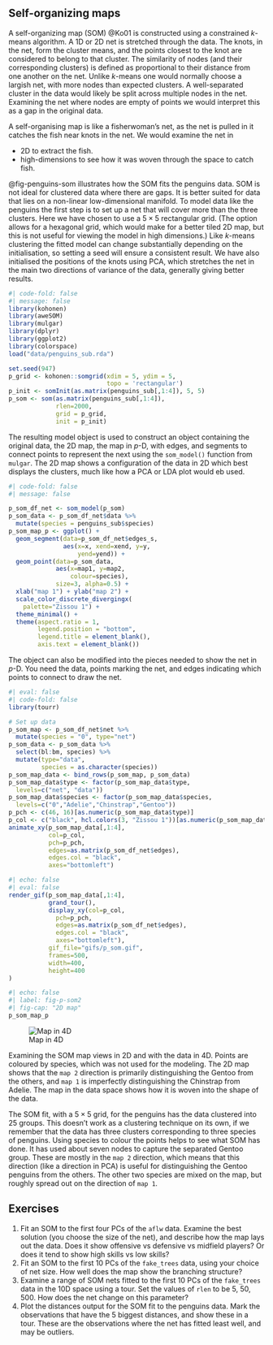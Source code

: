 ## Self-organizing maps {#sec-som}
\index{cluster analysis!self-organizing maps (SOM)}

A self-organizing map (SOM) @Ko01 is constructed using a constrained $k$-means algorithm. A 1D or 2D net is stretched through the data. The knots, in the net, form the cluster means, and the points closest to the knot are considered to belong to that cluster. The similarity of nodes (and their corresponding clusters) is defined as proportional to their distance from one another on the net. Unlike $k$-means one would normally choose a largish net, with more nodes than expected clusters. A well-separated cluster in the data would likely be split across multiple nodes in the net. Examining the net where nodes are empty of points we would interpret this as a gap in the original data. 

::: info
A self-organising map is like a fisherwoman's net, as the net is pulled in it catches the fish near knots in the net. We would examine the net in 

- 2D to extract the fish.
- high-dimensions to see how it was woven through the space to catch fish.
:::


@fig-penguins-som illustrates how the SOM fits the penguins data. SOM is not ideal for clustered data where there are gaps. It is better suited for data that lies on a non-linear low-dimensional manifold. To model data like the penguins the first step is to set up a net that will cover more than the three clusters. Here we have chosen to use a $5\times 5$ rectangular grid. (The option allows for a hexagonal grid, which would make for a better tiled 2D map, but this is not useful for viewing the model in high dimensions.) Like $k$-means clustering the fitted model can change substantially depending on the initialisation, so setting a seed will ensure a consistent result. We have also initialised the positions of the knots using PCA, which stretches the net in the main two directions of variance of the data, generally giving better results. 

```r
#| code-fold: false
#| message: false
library(kohonen)
library(aweSOM)
library(mulgar)
library(dplyr)
library(ggplot2)
library(colorspace)
load("data/penguins_sub.rda")

set.seed(947)
p_grid <- kohonen::somgrid(xdim = 5, ydim = 5,
                           topo = 'rectangular')
p_init <- somInit(as.matrix(penguins_sub[,1:4]), 5, 5)
p_som <- som(as.matrix(penguins_sub[,1:4]), 
             rlen=2000,
             grid = p_grid,
             init = p_init)
```

The resulting model object is used to construct an object containing the original data, the 2D map, the map in $p$-D, with edges, and segments to connect points to represent the next using the `som_model()` function from `mulgar`. The 2D map shows a configuration of the data in 2D which best displays the clusters, much like how a PCA or LDA plot would eb used. 

```r
#| code-fold: false
#| message: false

p_som_df_net <- som_model(p_som)
p_som_data <- p_som_df_net$data %>% 
  mutate(species = penguins_sub$species)
p_som_map_p <- ggplot() +
  geom_segment(data=p_som_df_net$edges_s, 
               aes(x=x, xend=xend, y=y, 
                   yend=yend)) +
  geom_point(data=p_som_data, 
             aes(x=map1, y=map2, 
                 colour=species), 
             size=3, alpha=0.5) +
  xlab("map 1") + ylab("map 2") +
  scale_color_discrete_divergingx(
    palette="Zissou 1") +
  theme_minimal() +
  theme(aspect.ratio = 1, 
        legend.position = "bottom",
        legend.title = element_blank(),
        axis.text = element_blank())
```

The object can also be modified into the pieces needed to show the net in $p$-D. You need the data, points marking the net, and edges indicating which points to connect to draw the net.

```r
#| eval: false
#| code-fold: false
library(tourr)

# Set up data
p_som_map <- p_som_df_net$net %>%
  mutate(species = "0", type="net")
p_som_data <- p_som_data %>% 
  select(bl:bm, species) %>%
  mutate(type="data", 
         species = as.character(species)) 
p_som_map_data <- bind_rows(p_som_map, p_som_data)
p_som_map_data$type <- factor(p_som_map_data$type,
  levels=c("net", "data"))
p_som_map_data$species <- factor(p_som_map_data$species,
  levels=c("0","Adelie","Chinstrap","Gentoo"))
p_pch <- c(46, 16)[as.numeric(p_som_map_data$type)]
p_col <- c("black", hcl.colors(3, "Zissou 1"))[as.numeric(p_som_map_data$species)]
animate_xy(p_som_map_data[,1:4],
           col=p_col, 
           pch=p_pch,
           edges=as.matrix(p_som_df_net$edges), 
           edges.col = "black",
           axes="bottomleft")
```

```r
#| echo: false
#| eval: false
render_gif(p_som_map_data[,1:4],
           grand_tour(),
           display_xy(col=p_col, 
             pch=p_pch,
             edges=as.matrix(p_som_df_net$edges), 
             edges.col = "black",
             axes="bottomleft"),
           gif_file="gifs/p_som.gif",
           frames=500,
           width=400,
           height=400
)
```


::: {#fig-penguins-som layout-ncol=2}

```r
#| echo: false
#| label: fig-p-som2
#| fig-cap: "2D map"
p_som_map_p
```

::: {.content-hidden when-format="pdf"}

![Map in 4D](gifs/p_som.gif){#fig-p-som1 fig-alt=""}
:::

Examining the SOM map views in 2D and with the data in 4D. Points are coloured by species, which was not used for the modeling. The 2D map shows that the `map 2` direction is primarily distinguishing the Gentoo from the others, and `map 1` is imperfectly distinguishing the Chinstrap from Adelie. The map in the data space shows how it is woven into the shape of the data. 
:::

The SOM fit, with a $5\times 5$ grid, for the penguins has the data clustered into 25 groups. This doesn't work as a clustering technique on its own, if we remember that the data has three clusters corresponding to three species of penguins. Using species to colour the points helps to see what SOM has done. It has used about seven nodes to capture the separated Gentoo group. These are mostly in the `map 2` direction, which means that this direction (like a direction in PCA) is useful for distinguishing the Gentoo penguins from the others. The other two species are mixed on the map, but roughly spread out on the direction of `map 1`. 

## Exercises {.unnumbered}

1. Fit an SOM to the first four PCs of the `aflw` data. Examine the best solution (you choose the size of the net), and describe how the map lays out the data. Does it show offensive vs defensive vs midfield players? Or does it tend to show high skills vs low skills?
2. Fit an SOM to the first 10 PCs of the `fake_trees` data, using your choice of net size. How well does the map show the branching structure?
3. Examine a range of SOM nets fitted to the first 10 PCs of the `fake_trees` data in the 10D space using a tour. Set the values of `rlen` to be 5, 50, 500. How does the net change on this parameter?
4. Plot the distances output for the SOM fit to the penguins data. Mark the observations that have the 5 biggest distances, and show these in a tour. These are the observations where the net has fitted least well, and may be outliers.

